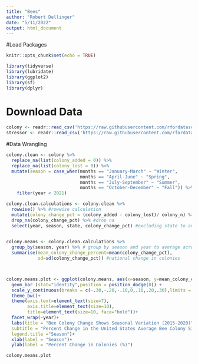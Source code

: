 ```yaml
---
title: "Bees"
author: "Robert Dellinger"
date: "5/11/2022"
output: html_document
---
```


#Load Packages

```r
knitr::opts_chunk$set(echo = TRUE)

library(tidyverse)
library(lubridate)
library(ggplot2)
library(sf)
library(dplyr)

```

# Download Data

```r

colony <- readr::read_csv('https://raw.githubusercontent.com/rfordatascience/tidytuesday/master/data/2022/2022-01-11/colony.csv')
stressor <- readr::read_csv('https://raw.githubusercontent.com/rfordatascience/tidytuesday/master/data/2022/2022-01-11/stressor.csv')

```

#Data Wrangling

```r


colony.clean <- colony %>% 
  replace_na(list(colony_added = 0)) %>% 
  replace_na(list(colony_lost = 0)) %>% 
  mutate(season = case_when(months == "January-March" ~ "Winter",
                            months == "April-June" ~ "Spring",
                            months == "July-September" ~ "Summer",
                            months == "October-December" ~ "Fall")) %>% 
    filter(year < 2021)

colony.clean.calculations <- colony.clean %>% 
  rowwise() %>% #rowwise calculation
  mutate(colony_change_pct = (colony_added - colony_lost)/ colony_n) %>% #calculate change
  drop_na(colony_change_pct) %>% #drop na
  select(year, season, state, colony_change_pct) #excluding state to average nationally
  

colony.means <- colony.clean.calculations %>% 
  group_by(season, year) %>% # group by season and year to average across states
  summarise(mean_colony_change_percent=mean(colony_change_pct),
            sd=sd(colony_change_pct)) #national change in colonies




```

```r


colony.means.plot <- ggplot(colony.means, aes(x=season, y=mean_colony_change_percent, fill=season)) + 
  geom_bar (stat="identity",position = position_dodge(0)) +
  scale_y_continuous(breaks = c(-.30,-.20,-.10,0,.10,.20,.30),limits = c(-.30,.30), labels = scales::percent)+
  theme_bw()+
  theme(axis.text=element_text(size=7),
        axis.title=element_text(size=10),
        title=element_text(size=10, face="bold"))+
  facet_wrap(~year)+
  labs(title = "Bee Colony Change Shows Seasonal Variation (2015-2020)", 
  subtitle = "Percent Change in the United States Average Bee Colony Size",
  legend.title ="Season")+
  xlab(label = "Season")+
  ylab(label = "Percent Change in Colonies (%)")

colony.means.plot

```
